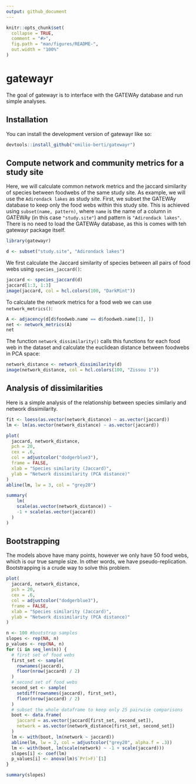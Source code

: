 ```yaml
---
output: github_document
---
```


<!-- README.md is generated from README.Rmd. Please edit that file -->
<!-- You'll still need to render `README.Rmd` regularly, to keep `README.md` up-to-date. `devtools::build_readme()` is handy for this. -->

```r
knitr::opts_chunk$set(
  collapse = TRUE,
  comment = "#>",
  fig.path = "man/figures/README-",
  out.width = "100%"
)
```

# gatewayr

<!-- badges: start -->
<!-- badges: end -->

The goal of gatewayr is to interface with the GATEWAy database and run simple analyses.

## Installation

You can install the development version of gatewayr like so:

``` r
devtools::install_github("emilio-berti/gatewayr")
```

## Compute network and community metrics for a study site

Here, we will calculate common network metrics and the jaccard similarity of species between foodwebs of the same study site.
As example, we will use the `Adirondack lakes` as study site.
First, we subset the GATEWAy database to keep only the food webs within this study site.
This is achieved using `subset(name, pattern)`, where `name` is the name of a column in GATEWAy (in this case `"study.site"`) and pattern is `"Adirondack lakes"`.
There is no need to load the GATEWAy database, as this is comes with teh gatewayr package itself.

```r
library(gatewayr)

d <- subset("study.site", "Adirondack lakes")
```

We first calculate the Jaccard similarity of species between all pairs of food webs using `species_jaccard()`:

```r
jaccard <- species_jaccard(d)
jaccard[1:3, 1:3]
image(jaccard, col = hcl.colors(100, "DarkMint"))
```

To calculate the network metrics for a food web we can use `network_metrics()`:
```r
A <- adjacency(d[d$foodweb.name == d$foodweb.name[1], ])
net <- network_metrics(A)
net
```

The function `network_dissimilarity()` calls this functions for each food web in the dataset and calculate the euclidean distance between foodwebs in PCA space:

```r
network_distance <- network_dissimilarity(d)
image(network_distance, col = hcl.colors(100, "Zissou 1"))
```

## Analysis of dissimilarities

Here is a simple analysis of the relationship between species similariy and network dissimilarity.

```r
fit <- loess(as.vector(network_distance) ~ as.vector(jaccard))
lm <- lm(as.vector(network_distance) ~ as.vector(jaccard))

plot(
  jaccard, network_distance,
  pch = 20,
  cex = .6,
  col = adjustcolor("dodgerblue3"),
  frame = FALSE,
  xlab = "Species similarity (Jaccard)",
  ylab = "Network dissimilarity (PCA distance)"
)
abline(lm, lw = 3, col = "grey20")

summary(
    lm(
    scale(as.vector(network_distance)) ~ 
    -1 + scale(as.vector(jaccard))
  )
)
```

## Bootstrapping

The models above have many points, however we only have 50 food webs, which is our true sample size.
In other words, we have pseudo-replication.
Bootstrapping is a crude way to solve this problem.

```r
plot(
  jaccard, network_distance,
  pch = 20,
  cex = .6,
  col = adjustcolor("dodgerblue3"),
  frame = FALSE,
  xlab = "Species similarity (Jaccard)",
  ylab = "Network dissimilarity (PCA distance)"
)

n <- 100 #bootstrap samples
slopes <- rep(NA, n)
p_values <- rep(NA, n)
for (i in seq_len(n)) { 
  # first set of food webs
  first_set <- sample(
    rownames(jaccard),
    floor(nrow(jaccard) / 2)
  )
  # second set of food webs
  second_set <- sample(
    setdiff(rownames(jaccard), first_set),
    floor(nrow(jaccard) / 2)
  )
  # subset the whole dataframe to keep only 25 pairwise comparisons
  boot <- data.frame(
    jaccard = as.vector(jaccard[first_set, second_set]),
    network = as.vector(network_distance[first_set, second_set])
  )
  lm <- with(boot, lm(network ~ jaccard))
  abline(lm, lw = 2, col = adjustcolor("grey20", alpha.f = .3))
  lm <- with(boot, lm(scale(network) ~ -1 + scale(jaccard)))
  slopes[i] <- coef(lm)
  p_values[i] <- anova(lm)$`Pr(>F)`[1]
}

summary(slopes)
```


